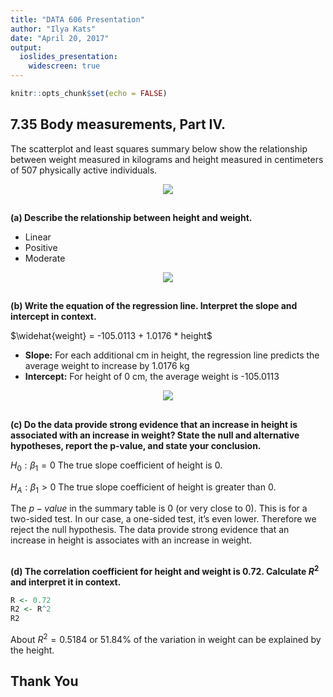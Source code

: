 ```yaml
---
title: "DATA 606 Presentation"
author: "Ilya Kats"
date: "April 20, 2017"
output: 
  ioslides_presentation:
    widescreen: true
---
```


```r
knitr::opts_chunk$set(echo = FALSE)
```

## 7.35 Body measurements, Part IV. {.smaller}

The scatterplot and least squares summary below show the relationship between weight measured in kilograms and height measured in centimeters of 507 physically active individuals.

<CENTER>
![](Presentation.png)
</CENTER>

##

**(a) Describe the relationship between height and weight.**


- Linear
- Positive
- Moderate

<CENTER>
![](Presentation_scatterplot.png)
</CENTER>

##

**(b) Write the equation of the regression line. Interpret the slope and intercept in context.**

$\widehat{weight} = -105.0113 + 1.0176 * height$

- **Slope:** For each additional cm in height, the regression line predicts the average weight to increase by 1.0176 kg
- **Intercept:** For height of 0 cm, the average weight is -105.0113

<CENTER>
![](Presentation_summary.png)
</CENTER>

##

**(c) Do the data provide strong evidence that an increase in height is associated with an increase in weight? State the null and alternative hypotheses, report the p-value, and state your conclusion.**

$H_0: \beta_1 = 0$ The true slope coefficient of height is 0. 

$H_A: \beta_1 > 0$ The true slope coefficient of height is greater than 0.

The $p-value$ in the summary table is 0 (or very close to 0). This is for a two-sided test. In our case, a one-sided test, it's even lower. Therefore we reject the null hypothesis. The data provide strong evidence that an increase in height is associates with an increase in weight. 

##

**(d) The correlation coefficient for height and weight is 0.72. Calculate $R^2$ and interpret it in context.**

```r
R <- 0.72
R2 <- R^2
R2
```

About $R^2 = 0.5184$ or 51.84% of the variation in weight can be explained by the height. 

## Thank You